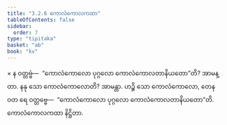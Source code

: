 ```yaml
---
title: "3.2.6 ကောလံကောလကထာ"
tableOfContents: false
sidebar:
  order: 7
type: "tipitaka"
basket: "ab"
book: "kv"
---
```



<DynamicBreadcrumb />

<Division number="646" book="kv">

<Paragraph number="2119" book="kv">
× န ဝတ္တဗ္ဗံ—  “ကောလံကောလော ပုဂ္ဂလော ကောလံကောလတာနိယတော”တိ? အာမန္တာ. နနု သော ကောလံကောလောတိ? အာမန္တာ. ဟဉ္စိ သော ကောလံကောလော, တေန ဝတ ရေ ဝတ္တဗ္ဗေ—  “ကောလံကောလော ပုဂ္ဂလော ကောလံကောလတာနိယတော”တိ.

</Paragraph>
</Division>

<Paragraph number="2120" type="center" book="kv">
ကောလံကောလကထာ နိဋ္ဌိတာ.
</Paragraph>